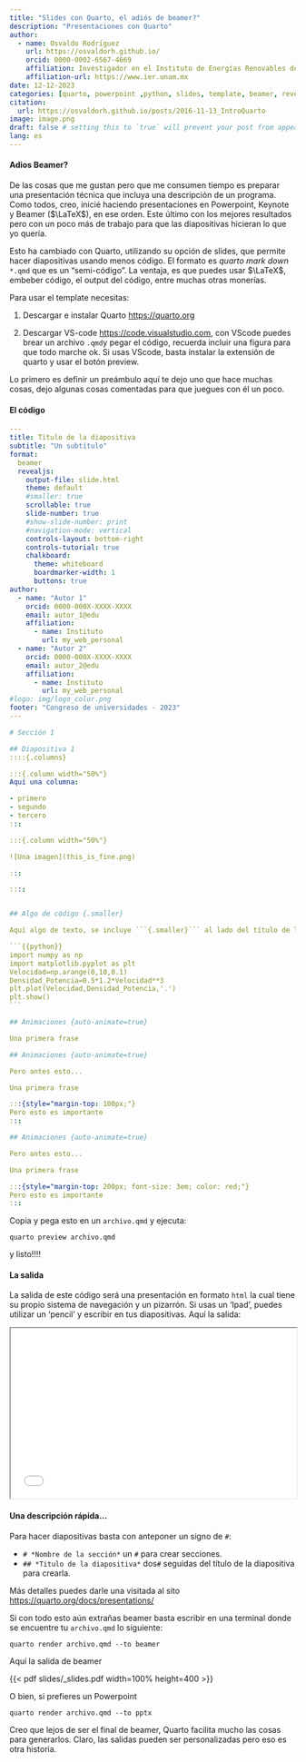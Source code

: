 ```yaml
---
title: "Slides con Quarto, el adiós de beamer?"
description: "Presentaciones con Quarto"
author:
  - name: Osvaldo Rodríguez
    url: https://osvaldorh.github.io/
    orcid: 0000-0002-6567-4669
    affiliation: Investigador en el Instituto de Energías Renovables de la UNAM , Grupo de energía Eólica
    affiliation-url: https://www.ier.unam.mx 
date: 12-12-2023
categories: [quarto, powerpoint ,python, slides, template, beamer, revealjs] # self-defined categories
citation: 
  url: https://osvaldorh.github.io/posts/2016-11-13_IntroQuarto
image: image.png
draft: false # setting this to `true` will prevent your post from appearing on your listing page until you're ready!
lang: es 
---
```

#### Adios Beamer?
De las cosas que me gustan pero que me consumen tiempo es preparar una presentación técnica que incluya una descripción de un programa. Como todos, creo, inicié haciendo presentaciones en Powerpoint, Keynote y Beamer ($\LaTeX$), en ese orden. Este último con los mejores resultados pero con un poco más de trabajo para que las diapositivas hicieran lo que yo quería. 

Esto ha cambiado con Quarto, utilizando su opción de slides, que permite hacer diapositivas usando menos código. El formato es *quarto mark down*  ```*.qmd``` que es un "semi-código". La ventaja, es que puedes usar $\LaTeX$, embeber código, el output del código, entre muchas otras monerías.

Para usar el template necesitas:

1. Descargar e instalar Quarto <https://quarto.org>

2. Descargar VS-code <https://code.visualstudio.com>, con VScode puedes brear un archivo ```.qmd```y pegar el código, recuerda incluir una figura para que todo marche ok. Si usas VScode, basta instalar la extensión de quarto y usar el botón preview.

Lo primero es definir un preámbulo aquí te dejo uno que hace muchas cosas, dejo algunas cosas comentadas para que juegues con él un poco.

#### El código
```` .yaml
---
title: Título de la diapositiva
subtitle: "Un subtítulo"
format:
  beamer
  revealjs:
    output-file: slide.html
    theme: default
    #smaller: true
    scrollable: true
    slide-number: true
    #show-slide-number: print
    #navigation-mode: vertical
    controls-layout: bottom-right 
    controls-tutorial: true
    chalkboard:
      theme: whiteboard
      boardmarker-width: 1
      buttons: true
author:
  - name: "Autor 1"
    orcid: 0000-000X-XXXX-XXXX
    email: autor_1@edu
    affiliation: 
      - name: Instituto
        url: my_web_personal
  - name: "Autor 2"
    orcid: 0000-000X-XXXX-XXXX
    email: autor_2@edu
    affiliation: 
      - name: Instituto
        url: my_web_personal
#logo: img/logo_color.png
footer: "Congreso de universidades - 2023"
---

# Sección 1

## Diapositiva 1
::::{.columns}

:::{.column width="50%"}
Aquí una columna:

- primero
- segundo
- tercero
:::

:::{.column width="50%"}

![Una imagen](this_is_fine.png)

:::

::::


## Algo de código {.smaller}

Aquí algo de texto, se incluye ```{.smaller}``` al lado del título de la diapositiva para reducir el tamaño del texto.

```{{python}}
import numpy as np
import matplotlib.pyplot as plt 
Velocidad=np.arange(0,10,0.1)
Densidad_Potencia=0.5*1.2*Velocidad**3
plt.plot(Velocidad,Densidad_Potencia,'.')
plt.show()
```

## Animaciones {auto-animate=true}

Una primera frase

## Animaciones {auto-animate=true}

Pero antes esto...

Una primera frase

:::{style="margin-top: 100px;"}
Pero esto es importante
:::

## Animaciones {auto-animate=true}

Pero antes esto...

Una primera frase

:::{style="margin-top: 200px; font-size: 3em; color: red;"}
Pero esto es importante
:::

````
Copia y pega esto en un ```archivo.qmd``` y ejecuta: 

```quarto preview archivo.qmd```

y listo!!!!

#### La salida
La salida de este código será una presentación en formato ```html``` la cual tiene su propio sistema de navegación y un pizarrón. Si usas un 'Ipad', puedes utilizar un 'pencil' y escribir en tus diapositivas.  Aquí la salida:

```{=html}
<iframe width="100%" height="300" src="slides/slides.html" title="Slides"></iframe>
```

#### Una descripción rápida...
Para hacer diapositivas basta con anteponer un signo de ```#```:

- ```# *Nombre de la sección*``` un ```#``` para crear secciones.
- ```## *Titulo de la diapositiva*``` dos```#``` seguidas del título de la diapositiva para crearla.

Más detalles puedes darle una visitada al sito <https://quarto.org/docs/presentations/>


Si con todo esto aún extrañas beamer basta escribir en una terminal donde se encuentre tu ```archivo.qmd``` lo siguiente: 

```quarto render archivo.qmd --to beamer```

Aquí la salida de beamer

{{< pdf slides/_slides.pdf width=100% height=400 >}}

O bien, si prefieres un Powerpoint

```quarto render archivo.qmd --to pptx```

Creo que lejos de ser el final de beamer, Quarto facilita mucho las cosas para generarlos. Claro, las salidas pueden ser personalizadas pero eso es otra historia. 




